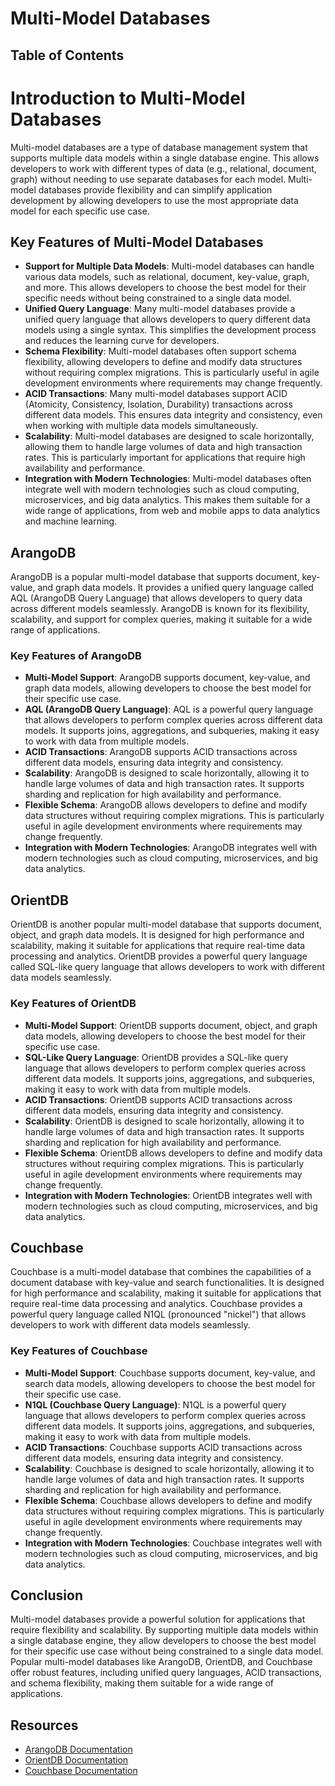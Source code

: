 
# Multi-Model Databases

## Table of Contents

# Introduction to Multi-Model Databases

Multi-model databases are a type of database management system that supports multiple data models within a single database engine. This allows developers to work with different types of data (e.g., relational, document, graph) without needing to use separate databases for each model. Multi-model databases provide flexibility and can simplify application development by allowing developers to use the most appropriate data model for each specific use case.

## Key Features of Multi-Model Databases

- **Support for Multiple Data Models**: Multi-model databases can handle various data models, such as relational, document, key-value, graph, and more. This allows developers to choose the best model for their specific needs without being constrained to a single data model.
- **Unified Query Language**: Many multi-model databases provide a unified query language that allows developers to query different data models using a single syntax. This simplifies the development process and reduces the learning curve for developers.
- **Schema Flexibility**: Multi-model databases often support schema flexibility, allowing developers to define and modify data structures without requiring complex migrations. This is particularly useful in agile development environments where requirements may change frequently.
- **ACID Transactions**: Many multi-model databases support ACID (Atomicity, Consistency, Isolation, Durability) transactions across different data models. This ensures data integrity and consistency, even when working with multiple data models simultaneously.
- **Scalability**: Multi-model databases are designed to scale horizontally, allowing them to handle large volumes of data and high transaction rates. This is particularly important for applications that require high availability and performance.
- **Integration with Modern Technologies**: Multi-model databases often integrate well with modern technologies such as cloud computing, microservices, and big data analytics. This makes them suitable for a wide range of applications, from web and mobile apps to data analytics and machine learning.

## ArangoDB

ArangoDB is a popular multi-model database that supports document, key-value, and graph data models. It provides a unified query language called AQL (ArangoDB Query Language) that allows developers to query data across different models seamlessly. ArangoDB is known for its flexibility, scalability, and support for complex queries, making it suitable for a wide range of applications.

### Key Features of ArangoDB

- **Multi-Model Support**: ArangoDB supports document, key-value, and graph data models, allowing developers to choose the best model for their specific use case.
- **AQL (ArangoDB Query Language)**: AQL is a powerful query language that allows developers to perform complex queries across different data models. It supports joins, aggregations, and subqueries, making it easy to work with data from multiple models.
- **ACID Transactions**: ArangoDB supports ACID transactions across different data models, ensuring data integrity and consistency.
- **Scalability**: ArangoDB is designed to scale horizontally, allowing it to handle large volumes of data and high transaction rates. It supports sharding and replication for high availability and performance.
- **Flexible Schema**: ArangoDB allows developers to define and modify data structures without requiring complex migrations. This is particularly useful in agile development environments where requirements may change frequently.
- **Integration with Modern Technologies**: ArangoDB integrates well with modern technologies such as cloud computing, microservices, and big data analytics.

## OrientDB

OrientDB is another popular multi-model database that supports document, object, and graph data models. It is designed for high performance and scalability, making it suitable for applications that require real-time data processing and analytics. OrientDB provides a powerful query language called SQL-like query language that allows developers to work with different data models seamlessly.

### Key Features of OrientDB

- **Multi-Model Support**: OrientDB supports document, object, and graph data models, allowing developers to choose the best model for their specific use case.
- **SQL-Like Query Language**: OrientDB provides a SQL-like query language that allows developers to perform complex queries across different data models. It supports joins, aggregations, and subqueries, making it easy to work with data from multiple models.
- **ACID Transactions**: OrientDB supports ACID transactions across different data models, ensuring data integrity and consistency.
- **Scalability**: OrientDB is designed to scale horizontally, allowing it to handle large volumes of data and high transaction rates. It supports sharding and replication for high availability and performance.
- **Flexible Schema**: OrientDB allows developers to define and modify data structures without requiring complex migrations. This is particularly useful in agile development environments where requirements may change frequently.
- **Integration with Modern Technologies**: OrientDB integrates well with modern technologies such as cloud computing, microservices, and big data analytics.

## Couchbase

Couchbase is a multi-model database that combines the capabilities of a document database with key-value and search functionalities. It is designed for high performance and scalability, making it suitable for applications that require real-time data processing and analytics. Couchbase provides a powerful query language called N1QL (pronounced "nickel") that allows developers to work with different data models seamlessly.

### Key Features of Couchbase

- **Multi-Model Support**: Couchbase supports document, key-value, and search data models, allowing developers to choose the best model for their specific use case.
- **N1QL (Couchbase Query Language)**: N1QL is a powerful query language that allows developers to perform complex queries across different data models. It supports joins, aggregations, and subqueries, making it easy to work with data from multiple models.
- **ACID Transactions**: Couchbase supports ACID transactions across different data models, ensuring data integrity and consistency.
- **Scalability**: Couchbase is designed to scale horizontally, allowing it to handle large volumes of data and high transaction rates. It supports sharding and replication for high availability and performance.
- **Flexible Schema**: Couchbase allows developers to define and modify data structures without requiring complex migrations. This is particularly useful in agile development environments where requirements may change frequently.
- **Integration with Modern Technologies**: Couchbase integrates well with modern technologies such as cloud computing, microservices, and big data analytics.

## Conclusion

Multi-model databases provide a powerful solution for applications that require flexibility and scalability. By supporting multiple data models within a single database engine, they allow developers to choose the best model for their specific use case without being constrained to a single data model. Popular multi-model databases like ArangoDB, OrientDB, and Couchbase offer robust features, including unified query languages, ACID transactions, and schema flexibility, making them suitable for a wide range of applications.

## Resources

- [ArangoDB Documentation](https://www.arangodb.com/docs/stable/)
- [OrientDB Documentation](https://orientdb.com/docs/)
- [Couchbase Documentation](https://docs.couchbase.com/home/index.html)

<BackToTop />
